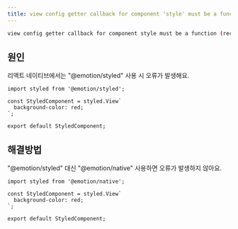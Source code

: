 ```yaml
---
title: view config getter callback for component 'style' must be a function
---
```


```bash
view config getter callback for component style must be a function (received undefined )
```

## 원인

리액트 네이티브에서는 "@emotion/styled" 사용 시 오류가 발생해요.

```tsx
import styled from '@emotion/styled';

const StyledComponent = styled.View`
  background-color: red;
`;

export default StyledComponent;
```

## 해결방법

"@emotion/styled" 대신 "@emotion/native" 사용하면 오류가 발생하지 않아요.

```tsx
import styled from '@emotion/native';

const StyledComponent = styled.View`
  background-color: red;
`;

export default StyledComponent;
```